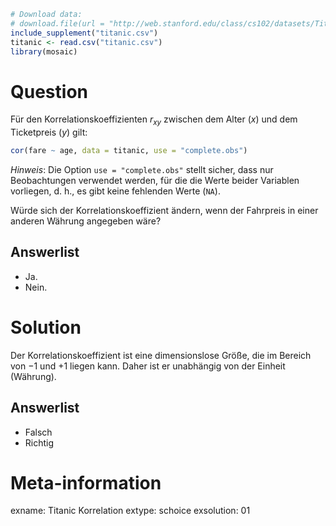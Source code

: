 ```r
# Download data:
# download.file(url = "http://web.stanford.edu/class/cs102/datasets/Titanic.csv", destfile = "titanic.csv" )
include_supplement("titanic.csv")
titanic <- read.csv("titanic.csv")
library(mosaic)
```

Question
========

Für den Korrelationskoeffizienten $r_{xy}$ zwischen dem Alter ($x$) und dem Ticketpreis ($y$) gilt:


```r
cor(fare ~ age, data = titanic, use = "complete.obs")
```

*Hinweis*: Die Option `use = "complete.obs"` stellt sicher, dass nur Beobachtungen verwendet werden, für die die Werte beider Variablen vorliegen, d. h., es gibt keine fehlenden Werte (`NA`).

Würde sich der Korrelationskoeffizient ändern, wenn der Fahrpreis in einer anderen Währung angegeben wäre?

Answerlist
----------
* Ja.
* Nein.


Solution
========

Der Korrelationskoeffizient ist eine dimensionslose Größe, die im Bereich von $-1$ und $+1$ liegen kann. Daher ist er unabhängig von der Einheit (Währung).

Answerlist
----------
* Falsch
* Richtig


Meta-information
================
exname: Titanic Korrelation
extype: schoice
exsolution: 01